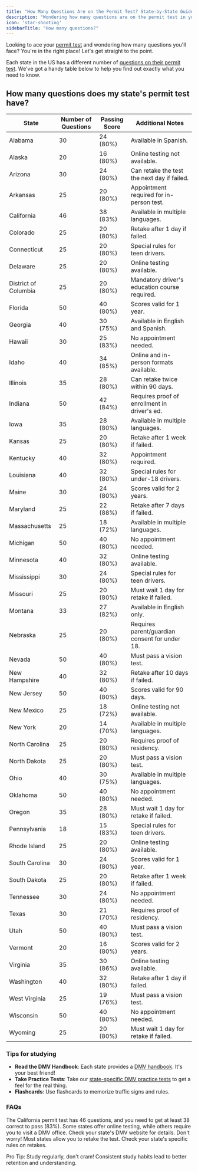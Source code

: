```yaml
---
title: "How Many Questions Are on the Permit Test? State-by-State Guide"
description: "Wondering how many questions are on the permit test in your state? Check out our comprehensive state-by-state guide to find out the exact number for your state, passing scores, and tips for acing the test!"
icon: 'star-shooting'
sidebarTitle: "How many questions?"
---
```


Looking to ace your [permit test](https://driving-tests.org/learners-permit/) and wondering how many questions you'll face? You're in the right place! Let's get straight to the point.

<Info>Each state in the US has a different number of [questions on their permit test](https://driving-tests.org/best-dmv-practice-test-app/). We've got a handy table below to help you find out exactly what you need to know.</Info>

## How many questions does my state's permit test have?

| State            | Number of Questions | Passing Score | Additional Notes                                   |
|------------------|---------------------|---------------|---------------------------------------------------|
| Alabama          | 30                  | 24 (80%)      | Available in Spanish.                             |
| Alaska           | 20                  | 16 (80%)      | Online testing not available.                     |
| Arizona          | 30                  | 24 (80%)      | Can retake the test the next day if failed.       |
| Arkansas         | 25                  | 20 (80%)      | Appointment required for in-person test.          |
| California       | 46                  | 38 (83%)      | Available in multiple languages.                  |
| Colorado         | 25                  | 20 (80%)      | Retake after 1 day if failed.                     |
| Connecticut      | 25                  | 20 (80%)      | Special rules for teen drivers.                   |
| Delaware         | 25                  | 20 (80%)      | Online testing available.                         |
| District of Columbia | 25               | 20 (80%)      | Mandatory driver's education course required.     |
| Florida          | 50                  | 40 (80%)      | Scores valid for 1 year.                          |
| Georgia          | 40                  | 30 (75%)      | Available in English and Spanish.                 |
| Hawaii           | 30                  | 25 (83%)      | No appointment needed.                            |
| Idaho            | 40                  | 34 (85%)      | Online and in-person formats available.           |
| Illinois         | 35                  | 28 (80%)      | Can retake twice within 90 days.                  |
| Indiana          | 50                  | 42 (84%)      | Requires proof of enrollment in driver's ed.      |
| Iowa             | 35                  | 28 (80%)      | Available in multiple languages.                  |
| Kansas           | 25                  | 20 (80%)      | Retake after 1 week if failed.                    |
| Kentucky         | 40                  | 32 (80%)      | Appointment required.                             |
| Louisiana        | 40                  | 32 (80%)      | Special rules for under-18 drivers.               |
| Maine            | 30                  | 24 (80%)      | Scores valid for 2 years.                         |
| Maryland         | 25                  | 22 (88%)      | Retake after 7 days if failed.                    |
| Massachusetts    | 25                  | 18 (72%)      | Available in multiple languages.                  |
| Michigan         | 50                  | 40 (80%)      | No appointment needed.                            |
| Minnesota        | 40                  | 32 (80%)      | Online testing available.                         |
| Mississippi      | 30                  | 24 (80%)      | Special rules for teen drivers.                   |
| Missouri         | 25                  | 20 (80%)      | Must wait 1 day for retake if failed.             |
| Montana          | 33                  | 27 (82%)      | Available in English only.                        |
| Nebraska         | 25                  | 20 (80%)      | Requires parent/guardian consent for under 18.    |
| Nevada           | 50                  | 40 (80%)      | Must pass a vision test.                          |
| New Hampshire    | 40                  | 32 (80%)      | Retake after 10 days if failed.                   |
| New Jersey       | 50                  | 40 (80%)      | Scores valid for 90 days.                         |
| New Mexico       | 25                  | 18 (72%)      | Online testing not available.                     |
| New York         | 20                  | 14 (70%)      | Available in multiple languages.                  |
| North Carolina   | 25                  | 20 (80%)      | Requires proof of residency.                      |
| North Dakota     | 25                  | 20 (80%)      | Must pass a vision test.                          |
| Ohio             | 40                  | 30 (75%)      | Available in multiple languages.                  |
| Oklahoma         | 50                  | 40 (80%)      | No appointment needed.                            |
| Oregon           | 35                  | 28 (80%)      | Must wait 1 day for retake if failed.             |
| Pennsylvania     | 18                  | 15 (83%)      | Special rules for teen drivers.                   |
| Rhode Island     | 25                  | 20 (80%)      | Online testing available.                         |
| South Carolina   | 30                  | 24 (80%)      | Scores valid for 1 year.                          |
| South Dakota     | 25                  | 20 (80%)      | Retake after 1 week if failed.                    |
| Tennessee        | 30                  | 24 (80%)      | No appointment needed.                            |
| Texas            | 30                  | 21 (70%)      | Requires proof of residency.                      |
| Utah             | 50                  | 40 (80%)      | Must pass a vision test.                          |
| Vermont          | 20                  | 16 (80%)      | Scores valid for 2 years.                         |
| Virginia         | 35                  | 30 (86%)      | Online testing available.                         |
| Washington       | 40                  | 32 (80%)      | Retake after 1 day if failed.                     |
| West Virginia    | 25                  | 19 (76%)      | Must pass a vision test.                          |
| Wisconsin        | 50                  | 40 (80%)      | No appointment needed.                            |
| Wyoming          | 25                  | 20 (80%)      | Must wait 1 day for retake if failed.             |


### Tips for studying
- **Read the DMV Handbook**: Each state provides a [DMV handbook](https://driving-tests.org/dmv-handbook-drivers-manual/). It's your best friend!
- **Take Practice Tests**: Take our [state-specific DMV practice tests](https://driving-tests.org/) to get a feel for the real thing.
- **Flashcards**: Use flashcards to memorize traffic signs and rules.

### FAQs
<AccordionGroup>
  <Accordion title="How many questions are on the California permit test?">
    The California permit test has 46 questions, and you need to get at least 38 correct to pass (83%).
  </Accordion>
  <Accordion title="Can I take the permit test online?">
    Some states offer online testing, while others require you to visit a DMV office. Check your state's DMV website for details.
  </Accordion>
  <Accordion title="What if I fail the permit test?">
    Don't worry! Most states allow you to retake the test. Check your state's specific rules on retakes.
  </Accordion>
</AccordionGroup>

<Note>Pro Tip: Study regularly, don't cram! Consistent study habits lead to better retention and understanding.</Note>
